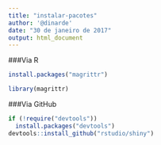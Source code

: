 ```yaml
---
title: "instalar-pacotes"
author: '@dinarde'
date: "30 de janeiro de 2017"
output: html_document
---
```


###Via R
```r
install.packages("magrittr")

library(magrittr)


```

###Via GitHub

```r
if (!require("devtools"))
  install.packages("devtools")
devtools::install_github("rstudio/shiny")
```


